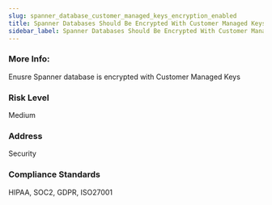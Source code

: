 ```yaml
---
slug: spanner_database_customer_managed_keys_encryption_enabled
title: Spanner Databases Should Be Encrypted With Customer Managed Keys
sidebar_label: Spanner Databases Should Be Encrypted With Customer Managed Keys
---
```


### More Info:

Enusre Spanner database is encrypted with Customer Managed Keys

### Risk Level

Medium

### Address

Security

### Compliance Standards

HIPAA, SOC2, GDPR, ISO27001


